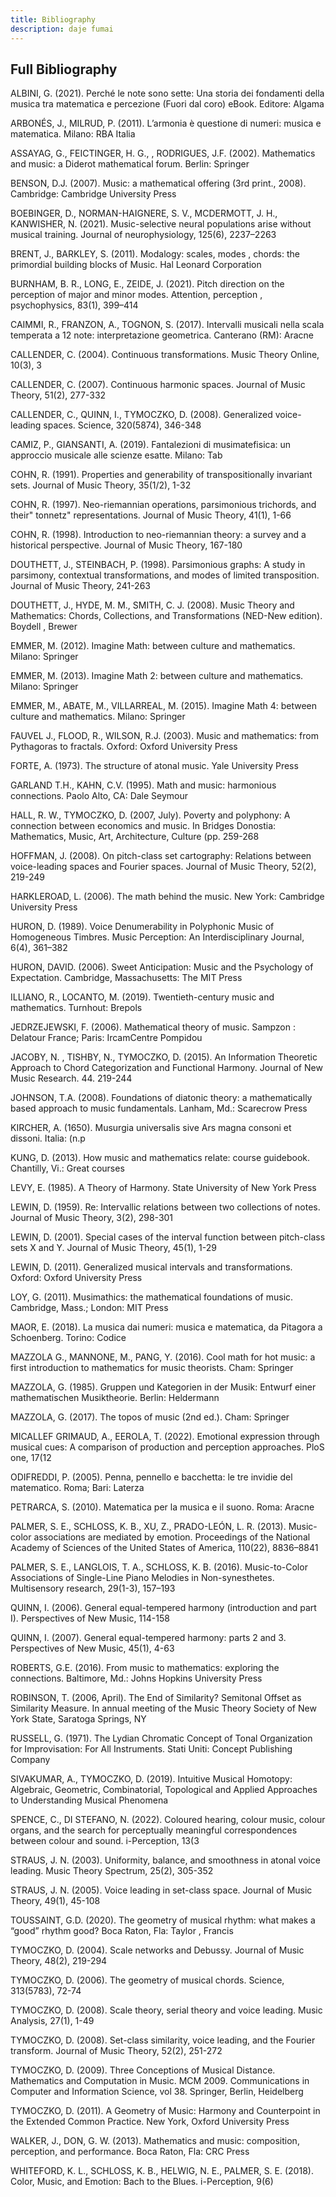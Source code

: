 ```yaml
---
title: Bibliography
description: daje fumai
---
```


## Full Bibliography

<p>
  ALBINI, G. (2021). Perché le note sono sette: Una storia dei fondamenti della
  musica tra matematica e percezione (Fuori dal coro) eBook. Editore: Algama
</p>
<p>
  ARBONÉS, J., MILRUD, P. (2011). L’armonia è questione di numeri: musica e
  matematica. Milano: RBA Italia
</p>
<p>
  ASSAYAG, G., FEICTINGER, H. G., , RODRIGUES, J.F. (2002). Mathematics and
  music: a Diderot mathematical forum. Berlin: Springer
</p>
<p>
  BENSON, D.J. (2007). Music: a mathematical offering (3rd print., 2008).
  Cambridge: Cambridge University Press
</p>
<p>
  BOEBINGER, D., NORMAN-HAIGNERE, S. V., MCDERMOTT, J. H., KANWISHER, N. (2021).
  Music-selective neural populations arise without musical training. Journal of
  neurophysiology, 125(6), 2237–2263
</p>
<p>
  BRENT, J., BARKLEY, S. (2011). Modalogy: scales, modes , chords: the
  primordial building blocks of Music. Hal Leonard Corporation
</p>
<p>
  BURNHAM, B. R., LONG, E., ZEIDE, J. (2021). Pitch direction on the perception
  of major and minor modes. Attention, perception , psychophysics, 83(1),
  399–414
</p>
<p>
  CAIMMI, R., FRANZON, A., TOGNON, S. (2017). Intervalli musicali nella scala
  temperata a 12 note: interpretazione geometrica. Canterano (RM): Aracne
</p>
<p>
  CALLENDER, C. (2004). Continuous transformations. Music Theory Online, 10(3),
  3
</p>
<p>
  CALLENDER, C. (2007). Continuous harmonic spaces. Journal of Music Theory,
  51(2), 277-332
</p>
<p>
  CALLENDER, C., QUINN, I., TYMOCZKO, D. (2008). Generalized voice-leading
  spaces. Science, 320(5874), 346-348
</p>
<p>
  CAMIZ, P., GIANSANTI, A. (2019). Fantalezioni di musimatefisica: un approccio
  musicale alle scienze esatte. Milano: Tab
</p>
<p>
  COHN, R. (1991). Properties and generability of transpositionally invariant
  sets. Journal of Music Theory, 35(1/2), 1-32
</p>
<p>
  COHN, R. (1997). Neo-riemannian operations, parsimonious trichords, and their"
  tonnetz" representations. Journal of Music Theory, 41(1), 1-66
</p>
<p>
  COHN, R. (1998). Introduction to neo-riemannian theory: a survey and a
  historical perspective. Journal of Music Theory, 167-180
</p>
<p>
  DOUTHETT, J., STEINBACH, P. (1998). Parsimonious graphs: A study in parsimony,
  contextual transformations, and modes of limited transposition. Journal of
  Music Theory, 241-263
</p>
<p>
  DOUTHETT, J., HYDE, M. M., SMITH, C. J. (2008). Music Theory and Mathematics:
  Chords, Collections, and Transformations (NED-New edition). Boydell , Brewer
</p>
<p>
  EMMER, M. (2012). Imagine Math: between culture and mathematics. Milano:
  Springer
</p>
<p>
  EMMER, M. (2013). Imagine Math 2: between culture and mathematics. Milano:
  Springer
</p>
<p>
  EMMER, M., ABATE, M., VILLARREAL, M. (2015). Imagine Math 4: between culture
  and mathematics. Milano: Springer
</p>
<p>
  FAUVEL J., FLOOD, R., WILSON, R.J. (2003). Music and mathematics: from
  Pythagoras to fractals. Oxford: Oxford University Press
</p>
<p>FORTE, A. (1973). The structure of atonal music. Yale University Press</p>
<p>
  GARLAND T.H., KAHN, C.V. (1995). Math and music: harmonious connections. Paolo
  Alto, CA: Dale Seymour
</p>
<p>
  HALL, R. W., TYMOCZKO, D. (2007, July). Poverty and polyphony: A connection
  between economics and music. In Bridges Donostia: Mathematics, Music, Art,
  Architecture, Culture (pp. 259-268
</p>
<p>
  HOFFMAN, J. (2008). On pitch-class set cartography: Relations between
  voice-leading spaces and Fourier spaces. Journal of Music Theory, 52(2),
  219-249
</p>
<p>
  HARKLEROAD, L. (2006). The math behind the music. New York: Cambridge
  University Press
</p>
<p>
  HURON, D. (1989). Voice Denumerability in Polyphonic Music of Homogeneous
  Timbres. Music Perception: An Interdisciplinary Journal, 6(4), 361–382
</p>
<p>
  HURON, DAVID. (2006). Sweet Anticipation: Music and the Psychology of
  Expectation. Cambridge, Massachusetts: The MIT Press
</p>
<p>
  ILLIANO, R., LOCANTO, M. (2019). Twentieth-century music and mathematics.
  Turnhout: Brepols
</p>
<p>
  JEDRZEJEWSKI, F. (2006). Mathematical theory of music. Sampzon : Delatour
  France; Paris: IrcamCentre Pompidou
</p>
<p>
  JACOBY, N. , TISHBY, N., TYMOCZKO, D. (2015). An Information Theoretic
  Approach to Chord Categorization and Functional Harmony. Journal of New Music
  Research. 44. 219-244
</p>
<p>
  JOHNSON, T.A. (2008). Foundations of diatonic theory: a mathematically based
  approach to music fundamentals. Lanham, Md.: Scarecrow Press
</p>
<p>
  KIRCHER, A. (1650). Musurgia universalis sive Ars magna consoni et dissoni.
  Italia: (n.p
</p>
<p>
  KUNG, D. (2013). How music and mathematics relate: course guidebook.
  Chantilly, Vi.: Great courses
</p>
<p>LEVY, E. (1985). A Theory of Harmony. State University of New York Press</p>
<p>
  LEWIN, D. (1959). Re: Intervallic relations between two collections of notes.
  Journal of Music Theory, 3(2), 298-301
</p>
<p>
  LEWIN, D. (2001). Special cases of the interval function between pitch-class
  sets X and Y. Journal of Music Theory, 45(1), 1-29
</p>
<p>
  LEWIN, D. (2011). Generalized musical intervals and transformations. Oxford:
  Oxford University Press
</p>
<p>
  LOY, G. (2011). Musimathics: the mathematical foundations of music. Cambridge,
  Mass.; London: MIT Press
</p>
<p>
  MAOR, E. (2018). La musica dai numeri: musica e matematica, da Pitagora a
  Schoenberg. Torino: Codice
</p>
<p>
  MAZZOLA G., MANNONE, M., PANG, Y. (2016). Cool math for hot music: a first
  introduction to mathematics for music theorists. Cham: Springer
</p>
<p>
  MAZZOLA, G. (1985). Gruppen und Kategorien in der Musik: Entwurf einer
  mathematischen Musiktheorie. Berlin: Heldermann
</p>
<p>MAZZOLA, G. (2017). The topos of music (2nd ed.). Cham: Springer</p>
<p>
  MICALLEF GRIMAUD, A., EEROLA, T. (2022). Emotional expression through musical
  cues: A comparison of production and perception approaches. PloS one, 17(12
</p>
<p>
  ODIFREDDI, P. (2005). Penna, pennello e bacchetta: le tre invidie del
  matematico. Roma; Bari: Laterza
</p>
<p>PETRARCA, S. (2010). Matematica per la musica e il suono. Roma: Aracne</p>
<p>
  PALMER, S. E., SCHLOSS, K. B., XU, Z., PRADO-LEÓN, L. R. (2013). Music-color
  associations are mediated by emotion. Proceedings of the National Academy of
  Sciences of the United States of America, 110(22), 8836–8841
</p>
<p>
  PALMER, S. E., LANGLOIS, T. A., SCHLOSS, K. B. (2016). Music-to-Color
  Associations of Single-Line Piano Melodies in Non-synesthetes. Multisensory
  research, 29(1-3), 157–193
</p>
<p>
  QUINN, I. (2006). General equal-tempered harmony (introduction and part I).
  Perspectives of New Music, 114-158
</p>
<p>
  QUINN, I. (2007). General equal-tempered harmony: parts 2 and 3. Perspectives
  of New Music, 45(1), 4-63
</p>
<p>
  ROBERTS, G.E. (2016). From music to mathematics: exploring the connections.
  Baltimore, Md.: Johns Hopkins University Press
</p>
<p>
  ROBINSON, T. (2006, April). The End of Similarity? Semitonal Offset as
  Similarity Measure. In annual meeting of the Music Theory Society of New York
  State, Saratoga Springs, NY
</p>
<p>
  RUSSELL, G. (1971). The Lydian Chromatic Concept of Tonal Organization for
  Improvisation: For All Instruments. Stati Uniti: Concept Publishing Company
</p>
<p>
  SIVAKUMAR, A., TYMOCZKO, D. (2019). Intuitive Musical Homotopy: Algebraic,
  Geometric, Combinatorial, Topological and Applied Approaches to Understanding
  Musical Phenomena
</p>
<p>
  SPENCE, C., DI STEFANO, N. (2022). Coloured hearing, colour music, colour
  organs, and the search for perceptually meaningful correspondences between
  colour and sound. i-Perception, 13(3
</p>
<p>
  STRAUS, J. N. (2003). Uniformity, balance, and smoothness in atonal voice
  leading. Music Theory Spectrum, 25(2), 305-352
</p>
<p>
  STRAUS, J. N. (2005). Voice leading in set-class space. Journal of Music
  Theory, 49(1), 45-108
</p>
<p>
  TOUSSAINT, G.D. (2020). The geometry of musical rhythm: what makes a “good”
  rhythm good? Boca Raton, Fla: Taylor , Francis
</p>
<p>
  TYMOCZKO, D. (2004). Scale networks and Debussy. Journal of Music Theory,
  48(2), 219-294
</p>
<p>
  TYMOCZKO, D. (2006). The geometry of musical chords. Science, 313(5783), 72-74
</p>
<p>
  TYMOCZKO, D. (2008). Scale theory, serial theory and voice leading. Music
  Analysis, 27(1), 1-49
</p>
<p>
  TYMOCZKO, D. (2008). Set-class similarity, voice leading, and the Fourier
  transform. Journal of Music Theory, 52(2), 251-272
</p>
<p>
  TYMOCZKO, D. (2009). Three Conceptions of Musical Distance. Mathematics and
  Computation in Music. MCM 2009. Communications in Computer and Information
  Science, vol 38. Springer, Berlin, Heidelberg
</p>
<p>
  TYMOCZKO, D. (2011). A Geometry of Music: Harmony and Counterpoint in the
  Extended Common Practice. New York, Oxford University Press
</p>
<p>
  WALKER, J., DON, G. W. (2013). Mathematics and music: composition, perception,
  and performance. Boca Raton, Fla: CRC Press
</p>
<p>
  WHITEFORD, K. L., SCHLOSS, K. B., HELWIG, N. E., PALMER, S. E. (2018). Color,
  Music, and Emotion: Bach to the Blues. i-Perception, 9(6)
</p>
